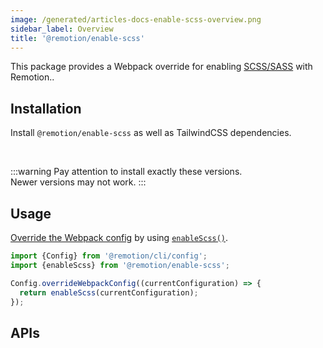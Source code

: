 ```yaml
---
image: /generated/articles-docs-enable-scss-overview.png
sidebar_label: Overview
title: '@remotion/enable-scss'
---
```



This package provides a Webpack override for enabling [SCSS/SASS](https://sass-lang.com/) with Remotion..

## Installation

Install `@remotion/enable-scss` as well as TailwindCSS dependencies.

<Installation pkg="@remotion/enable-scss sass@1.77.2 sass-loader@14.2.1 css-loader@5.2.7" />

<br />

:::warning
Pay attention to install exactly these versions.  
Newer versions may not work.
:::

## Usage

[Override the Webpack config](/docs/webpack) by using [`enableScss()`](/docs/enable-scss/enable-scss).

```ts twoslash title="remotion.config.ts"
import {Config} from '@remotion/cli/config';
import {enableScss} from '@remotion/enable-scss';

Config.overrideWebpackConfig((currentConfiguration) => {
  return enableScss(currentConfiguration);
});
```

## APIs

<TableOfContents />
